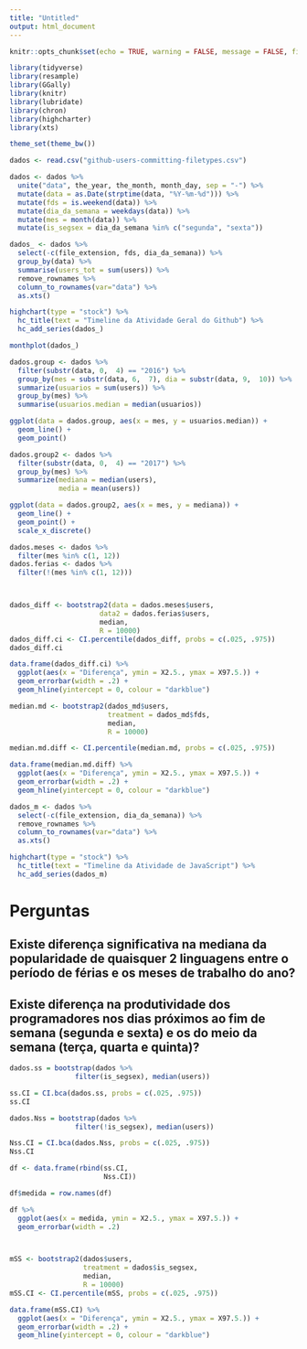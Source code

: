 ```yaml
---
title: "Untitled"
output: html_document
---
```


```r
knitr::opts_chunk$set(echo = TRUE, warning = FALSE, message = FALSE, fig.align="center")

library(tidyverse)
library(resample)
library(GGally)
library(knitr)
library(lubridate)
library(chron)
library(highcharter)
library(xts)

theme_set(theme_bw())
```


```r
dados <- read.csv("github-users-committing-filetypes.csv")

dados <- dados %>%
  unite("data", the_year, the_month, month_day, sep = "-") %>%
  mutate(data = as.Date(strptime(data, "%Y-%m-%d"))) %>%
  mutate(fds = is.weekend(data)) %>%
  mutate(dia_da_semana = weekdays(data)) %>%
  mutate(mes = month(data)) %>%
  mutate(is_segsex = dia_da_semana %in% c("segunda", "sexta"))
```

```r
dados_ <- dados %>%
  select(-c(file_extension, fds, dia_da_semana)) %>%
  group_by(data) %>%
  summarise(users_tot = sum(users)) %>%
  remove_rownames %>% 
  column_to_rownames(var="data") %>%
  as.xts()

highchart(type = "stock") %>% 
  hc_title(text = "Timeline da Atividade Geral do Github") %>%
  hc_add_series(dados_)

monthplot(dados_)
```


```r
dados.group <- dados %>%
  filter(substr(data, 0,  4) == "2016") %>%
  group_by(mes = substr(data, 6,  7), dia = substr(data, 9,  10)) %>%
  summarize(usuarios = sum(users)) %>%
  group_by(mes) %>%
  summarise(usuarios.median = median(usuarios))

ggplot(data = dados.group, aes(x = mes, y = usuarios.median)) +
  geom_line() +
  geom_point()

dados.group2 <- dados %>%
  filter(substr(data, 0,  4) == "2017") %>%
  group_by(mes) %>%
  summarize(mediana = median(users),
            media = mean(users))

ggplot(data = dados.group2, aes(x = mes, y = mediana)) +
  geom_line() +
  geom_point() +
  scale_x_discrete()

dados.meses <- dados %>%
  filter(mes %in% c(1, 12))
dados.ferias <- dados %>%
  filter(!(mes %in% c(1, 12)))



dados_diff <- bootstrap2(data = dados.meses$users,
                      data2 = dados.ferias$users,
                      median,
                      R = 10000)
dados_diff.ci <- CI.percentile(dados_diff, probs = c(.025, .975))
dados_diff.ci

data.frame(dados_diff.ci) %>% 
  ggplot(aes(x = "Diferença", ymin = X2.5., ymax = X97.5.)) + 
  geom_errorbar(width = .2) + 
  geom_hline(yintercept = 0, colour = "darkblue")
```

```r

median.md <- bootstrap2(dados_md$users,
                        treatment = dados_md$fds,
                        median,
                        R = 10000)

median.md.diff <- CI.percentile(median.md, probs = c(.025, .975))

data.frame(median.md.diff) %>% 
  ggplot(aes(x = "Diferença", ymin = X2.5., ymax = X97.5.)) + 
  geom_errorbar(width = .2) + 
  geom_hline(yintercept = 0, colour = "darkblue")
```


```r
dados_m <- dados %>%
  select(-c(file_extension, dia_da_semana)) %>%
  remove_rownames %>% 
  column_to_rownames(var="data") %>%
  as.xts()

highchart(type = "stock") %>% 
  hc_title(text = "Timeline da Atividade de JavaScript") %>%
  hc_add_series(dados_m)
```


# Perguntas

## Existe diferença significativa na mediana da popularidade de quaisquer 2 linguagens entre o período de férias e os meses de trabalho do ano?

## Existe diferença na produtividade dos programadores nos dias próximos ao fim de semana (segunda e sexta) e os do meio da semana (terça, quarta e quinta)?

```r
dados.ss = bootstrap(dados %>%
                filter(is_segsex), median(users))

ss.CI = CI.bca(dados.ss, probs = c(.025, .975))
ss.CI

dados.Nss = bootstrap(dados %>%
                filter(!is_segsex), median(users))

Nss.CI = CI.bca(dados.Nss, probs = c(.025, .975))
Nss.CI

df <- data.frame(rbind(ss.CI,
                       Nss.CI))

df$medida = row.names(df)

df %>% 
  ggplot(aes(x = medida, ymin = X2.5., ymax = X97.5.)) + 
  geom_errorbar(width = .2)



mSS <- bootstrap2(dados$users,
                  treatment = dados$is_segsex,
                  median,
                  R = 10000)
mSS.CI <- CI.percentile(mSS, probs = c(.025, .975))

data.frame(mSS.CI) %>%
  ggplot(aes(x = "Diferença", ymin = X2.5., ymax = X97.5.)) + 
  geom_errorbar(width = .2) + 
  geom_hline(yintercept = 0, colour = "darkblue")

```


